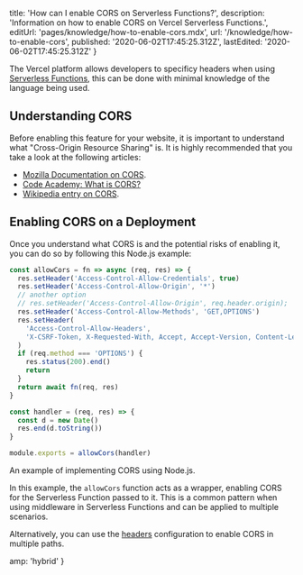 
  title: 'How can I enable CORS on Serverless Functions?',
  description:
    'Information on how to enable CORS on Vercel Serverless Functions.',
  editUrl: 'pages/knowledge/how-to-enable-cors.mdx',
  url: '/knowledge/how-to-enable-cors',
  published: '2020-06-02T17:45:25.312Z',
  lastEdited: '2020-06-02T17:45:25.312Z'
}

The Vercel platform allows developers to specificy headers when using [Serverless Functions](/docs/v2/serverless-functions/introduction), this can be done with minimal knowledge of the language being used.

## Understanding CORS

Before enabling this feature for your website, it is important to understand what "Cross-Origin Resource Sharing" is. It is highly recommended that you take a look at the following articles:

- [Mozilla Documentation on CORS](https://developer.mozilla.org/en-US/docs/Web/HTTP/CORS).
- [Code Academy: What is CORS?](https://www.codecademy.com/articles/what-is-cors)
- [Wikipedia entry on CORS](https://en.wikipedia.org/wiki/Cross-origin_resource_sharing).

## Enabling CORS on a Deployment

Once you understand what CORS is and the potential risks of enabling it, you can do so by following this Node.js example:

```js
const allowCors = fn => async (req, res) => {
  res.setHeader('Access-Control-Allow-Credentials', true)
  res.setHeader('Access-Control-Allow-Origin', '*')
  // another option
  // res.setHeader('Access-Control-Allow-Origin', req.header.origin);
  res.setHeader('Access-Control-Allow-Methods', 'GET,OPTIONS')
  res.setHeader(
    'Access-Control-Allow-Headers',
    'X-CSRF-Token, X-Requested-With, Accept, Accept-Version, Content-Length, Content-MD5, Content-Type, Date, X-Api-Version'
  )
  if (req.method === 'OPTIONS') {
    res.status(200).end()
    return
  }
  return await fn(req, res)
}

const handler = (req, res) => {
  const d = new Date()
  res.end(d.toString())
}

module.exports = allowCors(handler)
```

<Caption>An example of implementing CORS using Node.js.</Caption>

In this example, the `allowCors` function acts as a wrapper, enabling CORS for the Serverless Function passed to it. This is a common pattern when using middleware in Serverless Functions and can be applied to multiple scenarios.

Alternatively, you can use the [headers](https://vercel.com/docs/configuration#project/headers) configuration to enable CORS in multiple paths.


  amp: 'hybrid'
}
